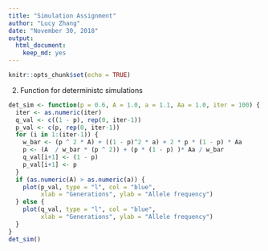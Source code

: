 ```yaml
---
title: "Simulation Assignment"
author: "Lucy Zhang"
date: "November 30, 2018"
output: 
  html_document:
    keep_md: yes
---
```


```r
knitr::opts_chunk$set(echo = TRUE)
```

2. Function for deterministc simulations

```r
det_sim <- function(p = 0.6, A = 1.0, a = 1.1, Aa = 1.0, iter = 100) {
  iter <- as.numeric(iter)
  q_val <- c((1 - p), rep(0, iter-1))
  p_val <- c(p, rep(0, iter-1))
  for (i in 1:(iter-1)) {
    w_bar <- (p ^ 2 * A) + ((1 - p)^2 * a) + 2 * p * (1 - p) * Aa
    p <- (A  / w_bar * (p ^ 2)) + (p * (1 - p) )* Aa / w_bar
    q_val[i+1] <- (1 - p)
    p_val[i+1] <- p
  }
  if (as.numeric(A) > as.numeric(a)) {
    plot(p_val, type = "l", col = "blue", 
         xlab = "Generations", ylab = "Allele frequency")
  } else {
    plot(q_val, type = "l", col = "blue", 
         xlab = "Generations", ylab = "Allele frequency")
  }
}
det_sim()
```